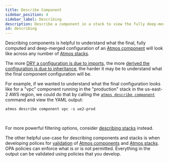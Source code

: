 ```yaml
---
title: Describe Component
sidebar_position: 4
sidebar_label: Describing
description: Describe a component in a stack to view the fully deep-merged configuration
id: describing
---
```


Describing components is helpful to understand what the final, fully computed and deep-merged configuration of
an [Atmos component](/core-concepts/components) will look like across any number of [Atmos stacks](/core-concepts/stacks).

The more [DRY a configuration is due to imports](/core-concepts/stacks/imports), the
more [derived the configuration is due to inheritance](/core-concepts/components/inheritance), the harder it may be to understand what the final
component configuration will be.

For example, if we wanted to understand what the final configuration looks like for a "vpc" component running in the "production" stack in the
us-east-2 AWS region, we could do that by calling the [`atmos describe component`](/cli/commands/describe/component) command and view the YAML output:

```shell
atmos describe component vpc -s ue2-prod
```

<br/>

For more powerful filtering options, consider [describing stacks](/core-concepts/stacks/describing) instead.

The other helpful use-case for describing components and stacks is when developing polices for [validation](/core-concepts/components/validation) of
[Atmos components](/core-concepts/components) and [Atmos stacks](/core-concepts/stacks). OPA policies can enforce what is or is not permitted.
Everything in the output can be validated using policies that you develop.
